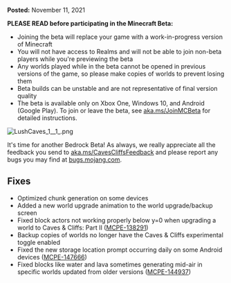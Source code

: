 **Posted:** November 11, 2021

**PLEASE READ before participating in the Minecraft Beta:**

-   Joining the beta will replace your game with a work-in-progress version of Minecraft
-   You will not have access to Realms and will not be able to join non-beta players while you're previewing the beta
-   Any worlds played while in the beta cannot be opened in previous versions of the game, so please make copies of worlds to prevent losing them
-   Beta builds can be unstable and are not representative of final version quality
-   The beta is available only on Xbox One, Windows 10, and Android (Google Play). To join or leave the beta, see [aka.ms/JoinMCBeta](https://aka.ms/JoinMCBeta) for detailed instructions.

![LushCaves_1__1_.png](https://feedback.minecraft.net/hc/article_attachments/4413238362125/LushCaves_1__1_.png)

It's time for another Bedrock Beta! As always, we really appreciate all the feedback you send to [aka.ms/CavesCliffsFeedback](http://aka.ms/CavesCliffsFeedback) and please report any bugs you may find at [bugs.mojang.com](http://bugs.mojang.com/).  
  

## **Fixes**

-   Optimized chunk generation on some devices
-   Added a new world upgrade animation to the world upgrade/backup screen
-   Fixed block actors not working properly below y=0 when upgrading a world to Caves & Cliffs: Part II ([MCPE-138291](https://bugs.mojang.com/browse/MCPE-138291))
-   Backup copies of worlds no longer have the Caves & Cliffs experimental toggle enabled
-   Fixed the new storage location prompt occurring daily on some Android devices ([MCPE-147666](https://bugs.mojang.com/browse/MCPE-147666))
-   Fixed blocks like water and lava sometimes generating mid-air in specific worlds updated from older versions ([MCPE-144937](https://bugs.mojang.com/browse/MCPE-144937))